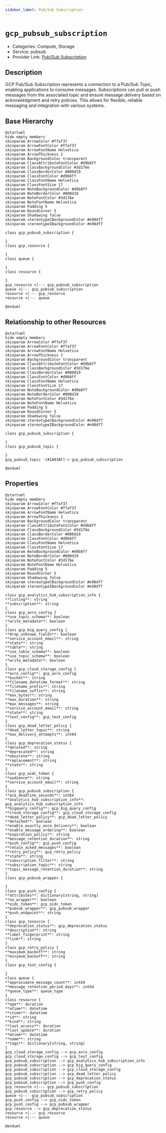 ```yaml
---
sidebar_label: Pub/Sub Subscription
---
```


# `gcp_pubsub_subscription`

- Categories: Compute, Storage
- Service: pubsub
- Provider Link: [Pub/Sub Subscription](https://cloud.google.com/pubsub/docs/subscriber)

## Description

GCP Pub/Sub Subscription represents a connection to a Pub/Sub Topic, enabling applications to consume messages. Subscriptions can pull or push messages from the associated topic and ensure message delivery based on acknowledgment and retry policies. This allows for flexible, reliable messaging and integration with various systems.

## Base Hierarchy

<ZoomPanPinch>

```kroki imgType="plantuml" imgAlt="Hierarchy of Pub/Sub Subscription"
@startuml
hide empty members
skinparam ArrowColor #ffaf37
skinparam ArrowFontColor #ffaf37
skinparam ArrowFontName Helvetica
skinparam ArrowThickness 2
skinparam BackgroundColor transparent
skinparam ClassAttributeFontColor #d9b8ff
skinparam ClassBackgroundColor #3d176e
skinparam ClassBorderColor #000d19
skinparam ClassFontColor #d9b8ff
skinparam ClassFontName Helvetica
skinparam ClassFontSize 17
skinparam NoteBackgroundColor #d9b8ff
skinparam NoteBorderColor #000d19
skinparam NoteFontColor #3d176e
skinparam NoteFontName Helvetica
skinparam Padding 5
skinparam RoundCorner 5
skinparam Shadowing false
skinparam stereotypeCBackgroundColor #e98df7
skinparam stereotypeIBackgroundColor #e98df7

class gcp_pubsub_subscription {

}
class gcp_resource {

}
class queue {

}
class resource {

}
gcp_resource <|--- gcp_pubsub_subscription
queue <|--- gcp_pubsub_subscription
resource <|--- gcp_resource
resource <|--- queue

@enduml
```

</ZoomPanPinch>

## Relationship to other Resources

<ZoomPanPinch>

```kroki imgType="plantuml" imgAlt="Diagram of Pub/Sub Subscription resource relationships"
@startuml
hide empty members
skinparam ArrowColor #ffaf37
skinparam ArrowFontColor #ffaf37
skinparam ArrowFontName Helvetica
skinparam ArrowThickness 2
skinparam BackgroundColor transparent
skinparam ClassAttributeFontColor #d9b8ff
skinparam ClassBackgroundColor #3d176e
skinparam ClassBorderColor #000d19
skinparam ClassFontColor #d9b8ff
skinparam ClassFontName Helvetica
skinparam ClassFontSize 17
skinparam NoteBackgroundColor #d9b8ff
skinparam NoteBorderColor #000d19
skinparam NoteFontColor #3d176e
skinparam NoteFontName Helvetica
skinparam Padding 5
skinparam RoundCorner 5
skinparam Shadowing false
skinparam stereotypeCBackgroundColor #e98df7
skinparam stereotypeIBackgroundColor #e98df7

class gcp_pubsub_subscription {

}
class gcp_pubsub_topic {

}
gcp_pubsub_topic -[#1A83AF]-> gcp_pubsub_subscription

@enduml
```

</ZoomPanPinch>

## Properties

<ZoomPanPinch>

```kroki imgType="plantuml" imgAlt="Diagram of Pub/Sub Subscription data model"
@startuml
hide empty members
skinparam ArrowColor #ffaf37
skinparam ArrowFontColor #ffaf37
skinparam ArrowFontName Helvetica
skinparam ArrowThickness 2
skinparam BackgroundColor transparent
skinparam ClassAttributeFontColor #d9b8ff
skinparam ClassBackgroundColor #3d176e
skinparam ClassBorderColor #000d19
skinparam ClassFontColor #d9b8ff
skinparam ClassFontName Helvetica
skinparam ClassFontSize 17
skinparam NoteBackgroundColor #d9b8ff
skinparam NoteBorderColor #000d19
skinparam NoteFontColor #3d176e
skinparam NoteFontName Helvetica
skinparam Padding 5
skinparam RoundCorner 5
skinparam Shadowing false
skinparam stereotypeCBackgroundColor #e98df7
skinparam stereotypeIBackgroundColor #e98df7

class gcp_analytics_hub_subscription_info {
**listing**: string
**subscription**: string
}
class gcp_avro_config {
**use_topic_schema**: boolean
**write_metadata**: boolean
}
class gcp_big_query_config {
**drop_unknown_fields**: boolean
**service_account_email**: string
**state**: string
**table**: string
**use_table_schema**: boolean
**use_topic_schema**: boolean
**write_metadata**: boolean
}
class gcp_cloud_storage_config {
**avro_config**: gcp_avro_config
**bucket**: string
**filename_datetime_format**: string
**filename_prefix**: string
**filename_suffix**: string
**max_bytes**: string
**max_duration**: string
**max_messages**: string
**service_account_email**: string
**state**: string
**text_config**: gcp_text_config
}
class gcp_dead_letter_policy {
**dead_letter_topic**: string
**max_delivery_attempts**: int64
}
class gcp_deprecation_status {
**deleted**: string
**deprecated**: string
**obsolete**: string
**replacement**: string
**state**: string
}
class gcp_oidc_token {
**audience**: string
**service_account_email**: string
}
class gcp_pubsub_subscription {
**ack_deadline_seconds**: int64
**analytics_hub_subscription_info**: gcp_analytics_hub_subscription_info
**bigquery_config**: gcp_big_query_config
**cloud_storage_config**: gcp_cloud_storage_config
**dead_letter_policy**: gcp_dead_letter_policy
**detached**: boolean
**enable_exactly_once_delivery**: boolean
**enable_message_ordering**: boolean
**expiration_policy**: string
**message_retention_duration**: string
**push_config**: gcp_push_config
**retain_acked_messages**: boolean
**retry_policy**: gcp_retry_policy
**state**: string
**subscription_filter**: string
**subscription_topic**: string
**topic_message_retention_duration**: string
}
class gcp_pubsub_wrapper {

}
class gcp_push_config {
**attributes**: dictionary[string, string]
**no_wrapper**: boolean
**oidc_token**: gcp_oidc_token
**pubsub_wrapper**: gcp_pubsub_wrapper
**push_endpoint**: string
}
class gcp_resource {
**deprecation_status**: gcp_deprecation_status
**description**: string
**label_fingerprint**: string
**link**: string
}
class gcp_retry_policy {
**maximum_backoff**: string
**minimum_backoff**: string
}
class gcp_text_config {

}
class queue {
**approximate_message_count**: int64
**message_retention_period_days**: int64
**queue_type**: queue_type
}
class resource {
**age**: duration
**atime**: datetime
**ctime**: datetime
**id**: string
**kind**: string
**last_access**: duration
**last_update**: duration
**mtime**: datetime
**name**: string
**tags**: dictionary[string, string]
}
gcp_cloud_storage_config --> gcp_avro_config
gcp_cloud_storage_config --> gcp_text_config
gcp_pubsub_subscription --> gcp_analytics_hub_subscription_info
gcp_pubsub_subscription --> gcp_big_query_config
gcp_pubsub_subscription --> gcp_cloud_storage_config
gcp_pubsub_subscription --> gcp_dead_letter_policy
gcp_pubsub_subscription --> gcp_deprecation_status
gcp_pubsub_subscription --> gcp_push_config
gcp_resource <|--- gcp_pubsub_subscription
gcp_pubsub_subscription --> gcp_retry_policy
queue <|--- gcp_pubsub_subscription
gcp_push_config --> gcp_oidc_token
gcp_push_config --> gcp_pubsub_wrapper
gcp_resource --> gcp_deprecation_status
resource <|--- gcp_resource
resource <|--- queue

@enduml
```

</ZoomPanPinch>
